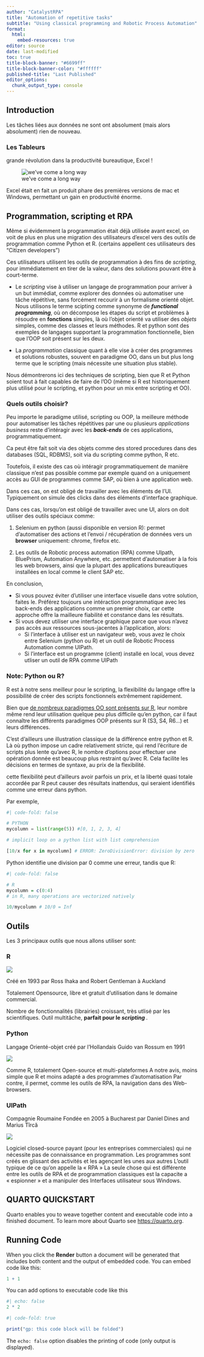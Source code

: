 ```yaml
---
author: "CatalystRPA"
title: "Automation of repetitive tasks"
subtitle: "Using classical programming and Robotic Process Automation"
format: 
  html: 
    embed-resources: true
editor: source
date: last-modified
toc: true
title-block-banner: "#6699ff"
title-block-banner-color: "#ffffff"
published-title: "Last Published"
editor_options: 
  chunk_output_type: console
---
```


## Introduction 

Les tâches liées aux données ne sont ont absolument (mais alors absolument) rien de nouveau.



### Les Tableurs

grande révolution dans la productivité bureautique, Excel !

![we've come a long way](images/bill.png)

Excel était en fait un produit phare des premières versions de mac et Windows, permettant un gain en productivité énorme.

## Programmation, scripting et RPA

Même si évidemment la programmation était déjà utilisée avant excel, on voit de plus en plus une migration des utilisateurs d'excel vers des outils de programmation comme Python et R. (certains appellent ces utilisateurs des "Citizen developers")

Ces utilisateurs utilisent les outils de programmation à des fins de *scripting*, pour immédiatement en tirer de la valeur, dans des solutions pouvant être à court-terme.

- Le *scripting* vise à utiliser un langage de programmation pour arriver à un but immédiat, comme explorer des données où automatiser une tâche répétitive, sans forcément recourir à un formalisme orienté objet. Nous utilisons le terme scipting comme synonyme de ***functional programming***, où on décompose les étapes du script et problèmes à résoudre en **fonctions** simples, là où l'objet orienté va utiliser des *objets* simples, comme des classes et leurs méthodes. R et python sont des exemples de langages supportant la programmation fonctionnelle, bien que l'OOP soit présent sur les deux.

- La *programmation* classique quant à elle vise à créer des programmes et solutions robustes, souvent en paradigme OO, dans un but plus long terme que le scripting (mais nécessite une situation plus stable). 

Nous démontrerons ici des techniques de scripting, bien que R et Python soient tout à fait capables de faire de l'OO (même si R est historiquement plus utilisé pour le scripting, et python pour un mix entre scripting et OO).

### Quels outils choisir?

Peu importe le paradigme utilisé, scripting ou OOP, la meilleure méthode pour automatiser les tâches répétitives par une ou plusieurs *applications business* reste d'intéragir avec les ***back-ends*** de ces applications, programmatiquement.

Ca peut être fait soit via des objets comme des stored procedures dans des databases (SQL, RDBMS), soit via du scripting comme python, R etc.

Toutefois, il existe des cas où intéragir programmatiquement de manière classique n'est pas possible comme par exemple quand on a uniquement accès au GUI de programmes comme SAP, où bien à une application web.

Dans ces cas, on est obligé de travailler avec les éléments de l'UI. Typiquement on simule des clicks dans des éléments d'interface graphique.

Dans ces cas, lorsqu'on est obligé de travailler avec une UI, alors on doit utiliser des outils spéciaux comme:

1. Selenium en python (aussi disponible en version R): permet d'automatiser des actions et l'envoi / récupération de données vers un **browser** uniquement: chrome, firefox etc.

2. Les outils de Robotic process automation (RPA) comme UIpath, BluePrism, Automation Anywhere, etc. permettent d'automatiser à la fois les web browsers, ainsi que la plupart des applications bureautiques installées en local comme le client SAP etc.

En conclusion, 

- Si vous pouvez éviter d'utiliser une interface visuelle dans votre solution, faites le. Préférez toujours une intéraction programmatique avec les back-ends des applications comme un premier choix, car cette approche offre la mailleure fiabilité et constance dans les résultats.
- Si vous devez utiliser une interface graphique parce que vous n'avez pas accès aux ressources sous-jacentes à l'application, alors:
  - Si l'interface à utiliser est un navigateur web, vous avez le choix entre Selenium (python ou R) et un outil de Robotic Process Automation comme UIPath.
  - Si l'interface est un programme (client) installé en local, vous devez utliser un outil de RPA comme UIPath


### Note: Python ou R?

R est à notre sens meilleur pour le scripting, la flexibilité du langage offre la possibilité de créer des scripts fonctionnels extrêmement rapidement.

Bien que [de nombreux paradigmes OO sont présents sur R](https://adv-r.hadley.nz/oo.html), leur nombre même rend leur utilisation quelque peu plus difficile qu'en python, car il faut connaître les différents paradigmes OOP présents sur R (S3, S4, R6...) et leurs différences.

C'est d'ailleurs une illustration classique de la différence entre python et R. Là où python impose un cadre relativement stricte, qui rend l'écriture de scripts plus lente qu'avec R, le nombre d'options pour effectuer une opération donnée est beaucoup plus restraint qu'avec R. Cela facilite les décisions en termes de syntaxe, au prix de la flexibilité.

cette flexibilité peut d'ailleurs avoir parfois un prix, et la liberté quasi totale accordée par R peut causer des résultats inattendus, qui seraient identifiés comme une erreur dans python.

Par exemple,

```python
#| code-fold: false

# PYTHON
mycolumn = list(range(5)) #[0, 1, 2, 3, 4]

# implicit loop on a python list with list comprehension

[10/x for x in mycolumn] # ERROR: ZeroDivisionError: division by zero

```

Python identifie une division par 0 comme une erreur, tandis que R:

```r
#| code-fold: false

# R
mycolumn = c(0:4)
# in R, many operations are vectorized natively

10/mycolumn # 10/0 = Inf 
```



## Outils

Les 3 principaux outils que nous allons utiliser sont:

### R

![](images/R.png)

Créé en 1993 par Ross Ihaka and Robert Gentleman à Auckland

Totalement Opensource, libre et gratuit d’utilisation dans le domaine commercial.

Nombre de fonctionnalités (librairies) croissant, très utlisé par les scientifiques. 
Outil multitâche, **parfait pour le *scripting* **.



### Python

Langage Orienté-objet créé par l’Hollandais Guido van Rossum en 1991

![](images/python.png)

Comme R, totalement Open-source et multi-plateformes
A notre avis, moins simple que R et moins adapté a des programmes d’automatisation
Par contre, il permet, comme les outils de RPA, la navigation dans des Web-browsers.


### UIPath

Compagnie Roumaine Fondée en 2005 à Bucharest par Daniel Dines and Marius Tîrcă

![](images/uipath.png)

Logiciel closed-source payant (pour les entreprises commerciales) qui ne nécessite pas de connaissance en programmation.
Les programmes sont créés en glissant des activités et les agençant les unes aux autres
L’outil typique de ce qu’on appelle la « RPA »
La seule chose qui est différente entre les outils de RPA et de programmation classiques est la capacite a « espionner » et a manipuler des Interfaces utilisateur sous Windows.


## QUARTO QUICKSTART

Quarto enables you to weave together content and executable code into a finished document. To learn more about Quarto see <https://quarto.org>.

## Running Code

When you click the **Render** button a document will be generated that includes both content and the output of embedded code. You can embed code like this:

```r
1 + 1
```


You can add options to executable code like this 

```r
#| echo: false
2 * 2
```

```r
#| code-fold: true

print("gp: this code block will be folded")

```

The `echo: false` option disables the printing of code (only output is displayed).

